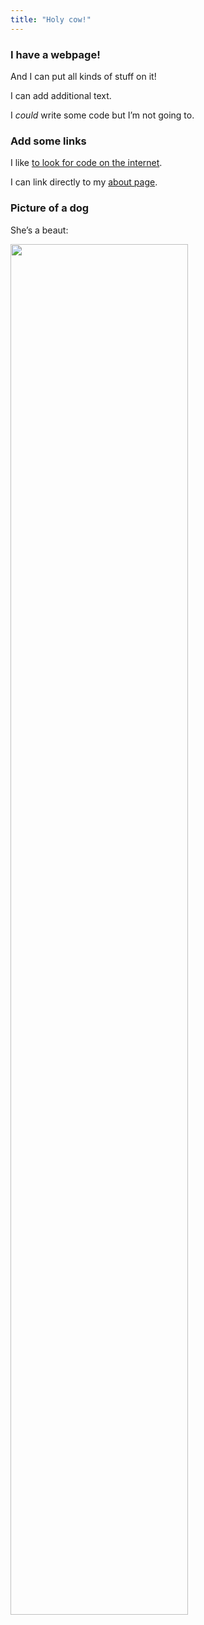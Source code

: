 ```yaml
---
title: "Holy cow!"
---
```


### I have a webpage!

And I can put all kinds of stuff on it!

I can add additional text.

I *could* write some code but I'm not going to. 


### Add some links

I like [to look for code on the internet](https://www.google.com).

I can link directly to my [about page](about.html).


### Picture of a dog

She's a beaut:

<img src="images/data_science_doggo.png" style="width:75%">

